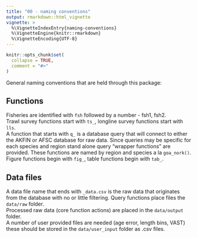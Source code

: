 ```yaml
---
title: "00 - naming conventions"
output: rmarkdown::html_vignette
vignette: >
  %\VignetteIndexEntry{naming-conventions}
  %\VignetteEngine{knitr::rmarkdown}
  %\VignetteEncoding{UTF-8}
---
```


```r
knitr::opts_chunk$set(
  collapse = TRUE,
  comment = "#>"
)
```

General naming conventions that are held through this package:

## Functions 

Fisheries are identified with `fsh` followed by a number - fsh1, fsh2.  
Trawl survey functions start with `ts_`, longline survey functions start with `lls`.  
A function that starts with `q_` is a database query that will connect to either the AKFIN or AFSC database for raw data. 
Since queries may be specific for each species and region stand alone query "wrapper functions" are provided. 
These functions are named by region and species a la `goa_nork()`.  
Figure functions begin with `fig_`, table functions begin with `tab_`.

## Data files

A data file name that ends with `_data.csv` is the raw data that originates from the database with no or little filtering. 
Query functions place files the `data/raw` folder.  
Processed raw data (core function actions) are placed in the `data/output` folder.  
A number of user provided files are needed (age error, length bins, VAST) these should be stored in the `data/user_input` folder as .csv files.






